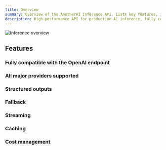 ```yaml
---
title: Overview
summary: Overview of the AnotherAI inference API. Lists key features, including OpenAI compatibility, multi-provider support, structured outputs, and caching.
description: High-performance API for production AI inference, fully compatible with the OpenAI endpoint.
---
```


![Inference overview](</images/inference/overview.png>)

## Features

### Fully compatible with the OpenAI endpoint

### All major providers supported

### Structured outputs

### Fallback

### Streaming

### Caching

### Cost management

